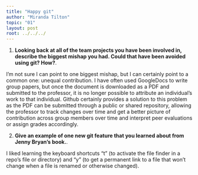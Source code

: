 ```yaml
---
title: "Happy git"
author: "Miranda Tilton"
topic: "01"
layout: post
root: ../../../
---
```



1. **Looking back at all of the team projects you have been involved in, describe the biggest mishap you had. Could that have been avoided using git? How?**. 

I'm not sure I can point to one biggest mishap, but I can certainly point to a common one: unequal contribution. I have often used GoogleDocs to write group papers, but once the document is downloaded as a PDF and submitted to the professor, it is no longer possible to attribute an individual's work to that individual. Github certainly provides a solution to this problem as the PDF can be submitted through a public or shared repository, allowing the professor to track changes over time and get a better picture of contribution across group members over time and interpret peer evaluations or assign grades accordingly.

2. **Give an example of one new git feature that you learned about from Jenny Bryan's book.**.

I liked learning the keyboard shortcuts "t" (to activate the file finder in a repo's file or directory) and "y" (to get a permanent link to a file that won't change when a file is renamed or otherwise changed).